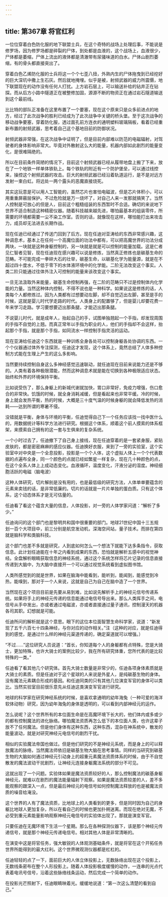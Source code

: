 ```yaml
---
---
---
```

title: 第367章 将官红利
---



一位位穿着白色防化服的地下联盟士兵，在这个奇特的战场上处理后事，不能说是修罗场，因为修罗场都是碎裂的尸体，到处都是血液的，这个战场上，血液很少，尸体都是萎缩，尸体上流出的液体都是清澈带有尿骚味道的白水。尸体山剧烈萎缩，有的骨头都直接突出了。

穿着白色乙烯防化服的士兵将这一个个七歪八扭，外熟内生的尸体拖曳到已经挖好的巨大深坑中撒上生石灰。然后就地掩埋。似乎是被，射频武器的威力所震慑，地下联盟现在的动作没有任何人打扰。上方岩石层上，可以输送补给的钻井正在钻探。而从后方小路中隧道正在被整修加固，源源不断的物资正在通过岩石隧道输送到这个最前线。

比比特的部队正准备在这里布置了一个要塞，现在这个原来只是众多前进点的地方，经过了此次战争的胜利已经成为了此次战争中关键的桥头堡。至于这次战争的移动战争要塞，穿着防化服，透过面孔前方连衣的通明塑料玻璃隔板，看着已经重新布置的射频武器，思考着自己这个基地目前的防御状况。

射频武器非常强，在这次战争中证明了，但是目前内部难以防范的电磁辐射，对驾驶者的身体影响非常大。毕竟对外散射这么大的能量，机器内部如此剧烈的能量变化，是很难隔绝的。

所以在目前条件简陋的情况下，目前这个射频武器已经从履带地盘上搬了下来，放在了一个地铁一样单体铁轨上。每个铁轨的附近有一个防护堡垒，可以通过线控来，操控这个射频武器的攻击。巨大的射频武器已经沿着轨道运行，是不是对远方发射一束白虹。将远处一两个露头的恶魔直接烧死。

其实这玩意是可以用人工智能的，虽然芯片也害怕电磁波，但是芯片体积小，可以用重重屏蔽层保护。不过危险就是万一烧坏了，对自己人来一发那就搞笑了。当然人控制是可放心的但是人，目前这个粗糙组装的东西暂时不合适。确切的来说地下世界不适合制造这种精密仪器。随着科技越来越先进，哪怕最基本的组装零件，所需要的环境都需要一尘不染工作室。否则的话，就像现在这样，哪怕能打出来攻击力，成员却无法进去长期作战。

现在任迪已经通过了传送门回到了后方。现在任迪对亚涛给的东西非常感兴趣，这种调息术，基本上在任何一个高魔位面的功法中都有，可以把高魔世界的功法分成两块，一块就是这种身躯控制的，另一块就是就是可以控制的能量加载。这是仁者见仁智者见智，现在任迪现在感兴趣可以说是修炼，当然真正修炼也是碳基生命的范畴。不可能完成一拳碎大石的壮举，碳基生命，以碳基化学为能量源，就是在不超过四十度水，不低于零下的水体液环境中的化学能。二阶无法改变这个事实。人类二阶只能通过往体外注入可控制的能量来该改变这个事实。

一旦无法汲取外来能量，碳基生命控制再强，在二阶的范畴只不过是控制体内化学能的力量。当然这种体内控制，不得不说也是一种科学。如果说这是修炼的话，人类每个人都修炼过。因为人类都有过想要动左脚，却不自觉迈出左脚，甚至是手的时候，这就是婴儿时代学走路的时代。人类身上的配置够了，但是婴儿却要花费一年来学习走路。学习要想要迈出那条腿，才能迈出那条腿。

不说婴儿时代，就是成年人，抬起自己的手，试图单独翘起一个手指，却发现周围的手指不自觉的上翘。而真正常年以手指为职业的人，他们的手指却不会这样，抬起那个手指，就是那个手指，如同流水一样控制手指灵活的运动。

现在亚涛给任迪这个东西就是一种训练全身各处可以控制身躯各处协调的东西。一个个仪器通过体外专注探测，任迪这才发现，这个体系上，竟然总结了人体多种控制方式能在生理上产生的这么多影响。

当然要持续控制自身这么多神经感觉迅速联动，就任迪现在目前来说能力还是不够的。人类有着各种极限潜能，然而这种调息术就是能在切换到各种极限适应状态。始终和外界的环境保持平衡。

比如说受伤了，那么身躯上的新城代谢就加快，胃口非常好，免疫力增强，伤口愈合的非常快。饥饿的时候，就全身消耗减缓，但是看起来也非常平缓。冷的时候，身上就会发热平衡，热的时候，大概是三十度气温的时候身躯的就会降低发热的消耗——达到所谓的寒暑不侵。

没错就是平衡，身体与环境的平衡，任迪觉得自己下一个任务应该找一找中医什么的，用数据统计等科学方法进行研究。根据这个体系，顺着这个前人摸索的体系框架，来摸索自己拥有的这一套与生俱来的复杂系统。

一个小时过去了，任迪撤下了自己身上接线，现在任迪穿着的是一套紧身服，紧贴皮肤的，都是密密麻麻的感应仪器。任迪换好衣服，来到了一旁的实验室，这个实验室中对中央是一个全息投影，投影是一个个人体，这个虚拟人体上一个个代表数据的点遍布全身，同一个颜色的点就已经如繁星一样复杂，现在几十种颜色的点，在这个全系人体上上成动态变化。血液循环，温度变化，汗液分泌的湿度。神经细胞活跃的电磁（脑电波）

这种人体研究，切片解剖是没有用的，也是最低级的研究方法，人体单单要蕴含的元素来卖钱的话，是非常低廉的。切片的话就是一片片单独的蛋白质。只有这个体系，这个动态体系才是无可估量的。

任迪看了看这个蕴含大量的信息，人体投影，对一旁的人体学家问道：“解析了多少。”

任迪询问的这个部门也是黎明共和国中很重要的部门。地球21世纪中国十三五规划一百个大项目中，前三分别是航空发动机，深海空间站，量子技术。而排在第四就是脑科学和类脑科技。

这个部门也差不多就是研究，人到底如何怎么一个想法下就能下达多条指令，获取信息。此计划任迪能在十年之内看到成果的东西，恐怕就是解析五感中的视觉神经。全盘解析眼睛获取信息的神经系统，通过这个系统怎样将芯片记录的信息直接传递到大脑中，为大脑中直接开一个可以通过视觉系统看到虚拟图书馆。

人类所感觉到的就是世界，如果在脑海中能看到，能听到，能闻到，能感觉到冷热，能嗅到，那对于一个人来说，这就是自己为自己在脑中造了一个世界。

当然现在这个项目目前是先要从易到难，比如说先解析手上的神经元信号传递系统。如果将手上的神经元传递的信息能通过电信号导出来。那么人类挥手之间，电信号从手中发出，亦或者通过电磁波，亦或者直接通过量子通讯，控制漫天的机器各司其职。幻想就是可能。

任迪所问的解析就是这个意思。眼下的这位本位面智慧生命科学家，说道：“新发现了五千六百七十四条神经，与你对应的动作相关。”注（这种的对应，就是任迪得到的感觉，是通过什么样的神经元渠道传递的，确定渠道就可以增强。）

“不过……”这位研究人员说道：“首长，你知道每个人的身躯都有点特殊，您是大骑士，更加特殊，也许大骑士的案例比较少，我在所有研究体重，您所代表的是比较特殊的一类。”

任迪看了看其他几个研究体。首先大骑士数量是非常少的，任迪各项身体素质就是大骑士的素质。但是任迪对于这个星球的人来说是外星人，是纯碳基生物的身体。没有魔法元素耦合形成的基因。和任迪同类的只有其他几位演变军官的身体可以类比。当然实验室目前很乐意先从任迪这类演变军官进行研究。

地球的科学家在研究神经系统的时候，是喜欢拿通明的幼年海兔（一种可爱的海洋软体动物）研究，因为幼年海兔的身体是透明的，可以看到内部神经元的运作。

怎么说呢？这个世界所有的本位面生命是在高魔环境下长大的，他们体内或多或少的都有控制魔法的进化脉络。哪怕魔法资质再怎么低下的本位面人类，也许这辈子放不了任何魔法。但是他们身体有这种东西，这种东西，混杂在神系统中，散发的能量波动，就是对研究神经元电信号的剧烈干扰。

相似的实验魔法帝国也做过。但是他们研究的不是神经元系统，而是身上的可以释放魔法的脉络，当然魔法师依旧是碳基生物大脑在思考事情。同样的当研究到碳基生物的大脑如何通过神经元引动身上的超重元素魔法资质体系的时候，由于不自觉散发的魔法波动干扰剧烈，让神经元连接身躯魔法系统的部分不可见。

这就出现了一个问题。实验体如果是魔法资质较好的人，那么控制魔法的碳基身躯神经元，就难以在剧烈的魔法能量辐射下观察。如果是魔法资质较差的人，差不多能观察的跟深入一点，但是最后神经元的电信号如何控制魔法释放的也是被魔法资质的噪音给淹没。

这个世界的人有了魔法资质，比地球上的人类看到的更多，但是同时因为自己的身躯比地球人更加复杂，所以在看自己的时候也更加扑朔迷离。而现在绝对无魔，不必受到重元素能量影响观察神经元电信号的实验体出现了。那就是演变军官。

只要任迪在无魔环境下生活一个星期。那么在各种探测仪器下，该是那个神经元传递信号，就是那个神经元传递电信号。相对其他人体是非常清晰的。

在演变中这是将官任务，强大敏锐的人体观测基础条件，就是将官在这个开拓任务世界所能得到的最大红利。这个世界微观测仪器都是杠杠的。

任迪轻轻的点了一下，面前巨大的人体立体投影上，无数脉络出现在这个投影上，无数线条密布在整个人形投影上。随着人体投影极度缓慢的动作，一连串的光点代表着电讯号信号，沿着这些脉络线条运动，然后完成一个简单的动作。

在投影光芒照射下，任迪眼睛映着光。缓缓地说道：“第一次这么清楚的看到自己。”